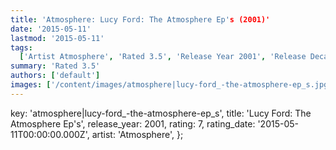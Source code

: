 ```yaml
---
title: 'Atmosphere: Lucy Ford: The Atmosphere Ep's (2001)'
date: '2015-05-11'
lastmod: '2015-05-11'
tags:
  ['Artist Atmosphere', 'Rated 3.5', 'Release Year 2001', 'Release Decade 2000']
summary: 'Rated 3.5'
authors: ['default']
images: ['/content/images/atmosphere|lucy-ford_-the-atmosphere-ep_s.jpg']
---
```


  key: 'atmosphere|lucy-ford_-the-atmosphere-ep_s',
  title: 'Lucy Ford: The Atmosphere Ep's',
  release_year: 2001,
  rating: 7,
  rating_date: '2015-05-11T00:00:00.000Z',
  artist: 'Atmosphere',
};

<MusicRating data={data} />
